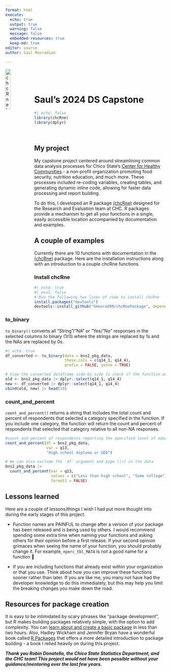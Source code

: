 ```yaml
---
format: html
execute:
  echo: true
  output: true
  warning: false
  message: false
  embedded-resources: true
  keep-md: true
editor: source
author: Saul Mooradian

---
```


<img src="Sauls-image.png" alt="chcRne logo" style="width: 18%; float: left;"/>

<hr style="height:40px; visibility:hidden;" />

# Saul's 2024 DS Capstone

```r
#| echo: false
library(chcRne)
library(dplyr)
```

<br/>

## My project

My capstone project centered around streamlining common data analysis processes for Chico State’s [Center for Healthy Communities](https://chcchicostate.org/) - a non-profit organization promoting food security, nutrition education, and much more. These processes included re-coding variables, creating tables, and generating dynamic inline code, allowing for faster data processing and report building.

To do this, I developed an R package [(chcRne)](https://smoorad99.github.io/chcRnePackage/index.html) designed for the Research and Evaluation team at CHC. R packages provide a mechanism to get all your functions in a single, easily accessible location accompanied by documentation and examples. 

## A couple of examples

Currently there are 10 functions with documentation in the [(chcRne)](https://smoorad99.github.io/chcRnePackage/index.html) package. Here are the installation instructions along with an introduction to a couple chcRne functions.

::: {.panel-tabset}

### Install chcRne

```r
#| echo: true
#| eval: false
# Run the following two lines of code to install chcRne
install.packages("devtools") 
devtools::install_github("Smoorad99/chcRnePackage", dependencies = TRUE)
```

### to_binary
`to_binary()` converts all "String"/"NA" or "Yes/"No" responses in the selected columns to binary (1/0) where the strings are replaced by 1s and the NAs are replaced by 0s.

```r
#| echo: true
df_converted <- to_binary(data = bns2_pkg_data, 
                          these.cols = c(q14_1, q14_4), 
                          prefix = FALSE, yesno = TRUE)

# View the converted dataframe side-by-side to check if the function worked
old <- bns2_pkg_data |> dplyr::select(q14_1, q14_4)
new <- df_converted |> dplyr::select(q14_1, q14_4)
cbind(old, new) |> head(10)
```

### count_and_percent
`count_and_percent()` returns a string that includes the total count and percent of respondents that selected a category specified in the function. If you include one category, the function will return the count and percent of respondents that selected that category relative to all non-NA responses.

```r
#count and percent of respondents reporting the specified level of education
count_and_percent(df = bns2_pkg_data, 
                  var = q13, 
                  "High school diploma or GED")

# We can also exclude the `df` argument and pipe (|>) in the data
bns2_pkg_data |> 
  count_and_percent(var = q13, 
                    values = c("Less than high school", "Some college"),
                    format1 = FALSE)
```


:::

## Lessons learned

Here are a couple of lessons/things I wish I had put more thought into during the early stages of this project.

-   Function names are PAINFUL to change after a version of your package has been released and is being used by others. I would recommend spending some extra time when naming your functions and asking others for their opinion before a first release. If your second opinion grimaces when seeing the name of your function, you should probably change it. For example, `nperc_tbl_MATA` is not a good name for a function 😬

-   If you are including functions that already exist within your organization or that you use. Think about how you can improve these functions sooner rather than later. If you are like me, you many not have had the developer knowledge to do this immediately, but this may help you limit the breaking changes you make down the road.


## Resources for package creation

It is easy to be intimidated by scary phrases like "package development", but R makes building packages relatively simple, with the option to add complexity. You can [learn about and create a basic package](https://www.youtube.com/watch?v=EpTkT6Rkgbs&t=2224s) in less than two hours. Also, Hadley Wickham and Jennifer Bryan have a wonderful book called [R Packages](https://r-pkgs.org/) that offers a more detailed introduction to package building - a book I relied heavily on during this project.



***Thank you Robin Donatello, the Chico State Statistics Department, and the CHC team! This project would not have been possible without your guidance/mentoring over the last few years.***

